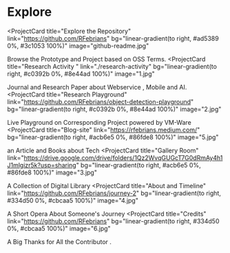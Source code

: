 # Explore 

<ProjectCard
  title="Explore the Repository"
  link="https://github.com/RFebrians"
  bg="linear-gradient(to right, #ad5389 0%, #3c1053 100%)"
  image="github-readme.jpg"
>
  Browse the Prototype and Project based on OSS Terms. 
</ProjectCard>
<ProjectCard
  title="Research Activity "
  link="./research-activity"
  bg="linear-gradient(to right, #c0392b 0%, #8e44ad 100%)"
  image="1.jpg"
>
  Journal and Research Paper about Webservice , Mobile and AI.
</ProjectCard>
<ProjectCard
  title="Research Playground"
  link="https://github.com/RFebrians/object-detection-playground"
  bg="linear-gradient(to right, #c0392b 0%, #8e44ad 100%)"
  image="2.jpg"
>
  Live Playground on Corresponding Project powered by VM-Ware
</ProjectCard>
<ProjectCard
  title="Blog-site"
  link="https://rfebrians.medium.com/"
  bg="linear-gradient(to right, #acb6e5 0%, #86fde8 100%)"
  image="5.jpg"
>
  an Article and Books about Tech
</ProjectCard>
<ProjectCard
  title="Gallery Room"
  link="https://drive.google.com/drive/folders/1Qz2WvqGUGcT7G0dRmAy4h1J1mlgizr5k?usp=sharing"
  bg="linear-gradient(to right, #acb6e5 0%, #86fde8 100%)"
  image="3.jpg"
>
  A Collection of Digital Library
</ProjectCard>
<ProjectCard
  title="About and Timeline"
  link="https://github.com/RFebrians/journey-2"
  bg="linear-gradient(to right, #334d50 0%, #cbcaa5 100%)"
  image="4.jpg"
>
  A Short Opera About Someone's Journey
</ProjectCard>
<ProjectCard
  title="Credits"
  link="https://github.com/RFebrians"
  bg="linear-gradient(to right, #334d50 0%, #cbcaa5 100%)"
  image="6.jpg"
>
  A Big Thanks for All the Contributor .
</ProjectCard>
